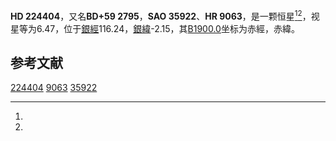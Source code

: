 {{Starbox begin
| name = HD 224404
}}
{{Starbox observe
| epoch = [[J2000.0|J2000.0]]
| constell = {{星座名待查}}<ref name=SIMBAD>{{cite web
 | url=http://simbad.u-strasbg.fr/simbad/sim-id?Ident=HR+9063
 | title=Pulsating variable Star
 | publisher=Centre de Données astronomiques de Strasbourg
 | work=SIMBAD
 | accessdate=2012-07-13
 | archive-date=2016-03-17
 | archive-url=https://web.archive.org/web/20160317093710/http://simbad.u-strasbg.fr/simbad/sim-id?Ident=HR+9063
 | dead-url=no
 }}</ref><ref name=DATA>{{cite web
 | url=http://vizier.u-strasbg.fr/viz-bin/VizieR-5?-out.add=.&-source=5050&-corr=PK=HR&-out.max=9999&HR=9063
 | title=VizieR Detailed Page
 | accessdate=2012-07-13
 | archive-date=2019-02-16
 | archive-url=https://web.archive.org/web/20190216103633/http://vizier.u-strasbg.fr/viz-bin/VizieR-5?-out.add=.&-source=5050&-corr=PK=HR&-out.max=9999&HR=9063
 | dead-url=no
 }}</ref>
| 星官 = 
| ra = {{RA|23|57|33.5}}<ref name=SIMBAD /><ref name=DATA />
| dec = {{DEC|+60|1|25}}<ref name=SIMBAD /><ref name=DATA />
| appmag_v = 6.47<ref name=SIMBAD /><ref name=DATA />
}}
{{Starbox character
| class = B9III-IV<ref name=SIMBAD /><ref name=DATA />
| b-v = 0.01<ref name=SIMBAD /><ref name=DATA />
| u-b = -0.1<ref name=SIMBAD /><ref name=DATA />
| r-i = <ref name=SIMBAD /><ref name=DATA />
| variable = 
}}
{{Starbox astrometry
| radial_v = -0.1
| prop_mo_ra = -8
| parallax = 
| p_error = 
}}
{{Starbox catalog
| names =BD+59 2795，[[SAO星表|SAO]] 35922，[[HD星表|HD]] 224404，[[HR星表|HR]] 9063}}
{{Starbox reference |Simbad=HR+9063}}
{{Starbox end}}

'''HD 224404'''，又名'''BD+59 2795'''，'''SAO 35922'''、'''HR 9063'''，是一颗恒星<ref name=SIMBAD /><ref name=DATA />，视星等为6.47，位于[[銀道座標系|銀經]]116.24，[[銀道座標系|銀緯]]-2.15，其[[B1900.0|B1900.0]]坐标为赤經{{RA|23|52|30.9}}，赤緯{{DEC|+59|-2.15|1}}。

== 参考文献 ==
{{reflist}}

{{star-stub}}

[[Category:HD和HDE天體|224404]]
[[Category:HR天體|9063]]
[[Category:SAO天體|35922]]